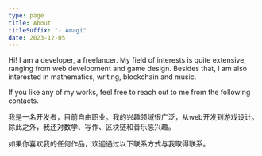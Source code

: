 ```yaml
---
type: page
title: About
titleSuffix: "- Amagi"
date: 2023-12-05
---
```


Hi! I am a developer, a freelancer. My field of interests is quite extensive, ranging from web development and game design.
Besides that, I am also interested in mathematics, writing, blockchain and music.

If you like any of my works, feel free to reach out to me from the following contacts.


我是一名开发者，目前自由职业。我的兴趣领域很广泛，从web开发到游戏设计。
除此之外，我还对数学、写作、区块链和音乐感兴趣。

如果你喜欢我的任何作品，欢迎通过以下联系方式与我取得联系。
